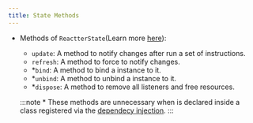 ```yaml
---
title: State Methods
---
```


- Methods of <HT>`ReactterState`</HT>(Learn more [here](/reactter/core_concepts/state_management/#state-methods)):
  - <HM>`update`</HM>: A method to notify changes after run a set of instructions.
  - <HM>`refresh`</HM>: A method to force to notify changes.
  - *<HM>`bind`</HM>: A method to bind a instance to it.
  - *<HM>`unbind`</HM>: A method to unbind a instance to it.
  - *<HM>`dispose`</HM>: A method to remove all listeners and free resources.

  :::note
  \* These methods are unnecessary when is declared inside a class registered via the [dependecy injection](/reactter/core_concepts/dependency_injection).
  :::